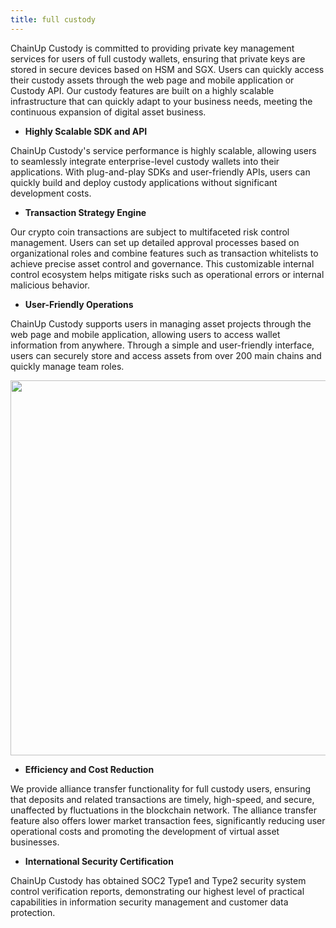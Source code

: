 ```yaml
---
title: full custody
---
```


ChainUp Custody is committed to providing private key management services for users of full custody wallets, ensuring that private keys are stored in secure devices based on HSM and SGX. Users can quickly access their custody assets through the web page and mobile application or Custody API. Our custody features are built on a highly scalable infrastructure that can quickly adapt to your business needs, meeting the continuous expansion of digital asset business.

* **Highly Scalable SDK and API**

ChainUp Custody's service performance is highly scalable, allowing users to seamlessly integrate enterprise-level custody wallets into their applications. With plug-and-play SDKs and user-friendly APIs, users can quickly build and deploy custody applications without significant development costs.

* **Transaction Strategy Engine**

Our crypto coin transactions are subject to multifaceted risk control management. Users can set up detailed approval processes based on organizational roles and combine features such as transaction whitelists to achieve precise asset control and governance. This customizable internal control ecosystem helps mitigate risks such as operational errors or internal malicious behavior.


* **User-Friendly Operations**

ChainUp Custody supports users in managing asset projects through the web page and mobile application, allowing users to access wallet information from anywhere. Through a simple and user-friendly interface, users can securely store and access assets from over 200 main chains and quickly manage team roles.

<div className="w-full flex items-center justify-center">
    <img src="/images/introduction/joint1-en.png" width="600"/>
</div>

* **Efficiency and Cost Reduction**

We provide alliance transfer functionality for full custody users, ensuring that deposits and related transactions are timely, high-speed, and secure, unaffected by fluctuations in the blockchain network. The alliance transfer feature also offers lower market transaction fees, significantly reducing user operational costs and promoting the development of virtual asset businesses.

* **International Security Certification**

ChainUp Custody has obtained SOC2 Type1 and Type2 security system control verification reports, demonstrating our highest level of practical capabilities in information security management and customer data protection.
